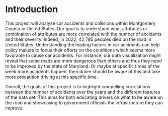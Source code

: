 # Introduction

This project will analyze car accidents and collisions within Montgomery County in United States. Our goal is to understand what attributes or combination of attributes are more correlated with the number of accidents and their severity. Indeed, in 2022, 42,795 peoples died on the road in United States. Understanding the leading factors in car accidents can help policy makers to focus their efforts on the conditions which seems more favorable to cause car accidents. For instance, our data visualization might reveal that some roads are more dangerous than others and thus they need to be improved by the state of 
Maryland. Or maybe at specific times of the week more accidents happen, then driver should be aware of this and take more precaution driving at this specific time.

Overall, the goals of this project is to highlight compelling correlations between the number of accidents over the years and the different features of the data set. This aims for both educating drivers on what to be aware on the road and showcasing to government officials the infrastructure they can improve. 
